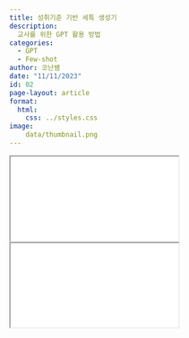 ```yaml
---
title: 성취기준 기반 세특 생성기
description:
  교사를 위한 GPT 활용 방법
categories:
  - GPT
  - Few-shot
author: 코난쌤
date: "11/11/2023"
id: 02
page-layout: article
format:
  html:
    css: ../styles.css
image:
    data/thumbnail.png
---
```


::: {.content-visible when-profile="korean"}
<iframe class="slide-deck" src="data/conan님_231107_070823.pdf">
</iframe>
:::

::: {.content-visible when-profile="english"}
<iframe class="slide-deck" src="data/conan님_231107_070823.pdf">
</iframe>
:::
